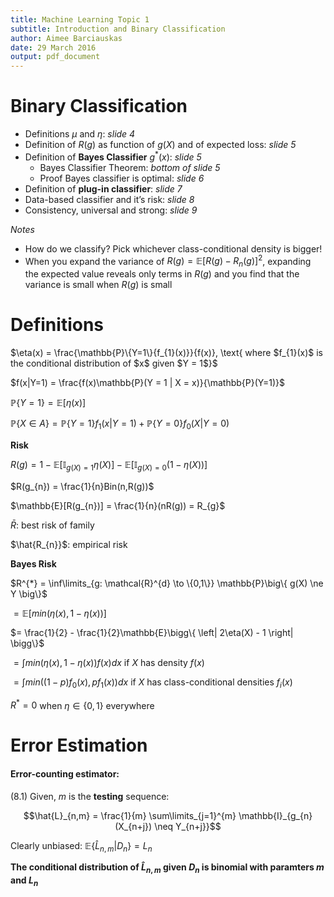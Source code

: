 ```yaml
---
title: Machine Learning Topic 1
subtitle: Introduction and Binary Classification
author: Aimee Barciauskas
date: 29 March 2016
output: pdf_document
---
```


# Binary Classification

* Definitions $\mu$ and $\eta$: *slide 4*
* Definition of $R(g)$ as function of $g(X)$ and of expected loss: *slide 5*
* Definition of **Bayes Classifier** $g^{*}(x)$: *slide 5*
    * Bayes Classifier Theorem: *bottom of slide 5*
    * Proof Bayes classifier is optimal: *slide 6*
* Definition of **plug-in classifier**: *slide 7*
* Data-based classifier and it's risk: *slide 8*
* Consistency, universal and strong: *slide 9*

*Notes*

* How do we classify? Pick whichever class-conditional density is bigger!
* When you expand the variance of $R(g) = \mathbb{E}[R(g)-R_{n}(g)]^{2}$, expanding the expected value reveals only terms in $R(g)$ and you find that the variance is small when $R(g)$ is small

# Definitions

$\eta(x) = \frac{\mathbb{P}\{Y=1\}{f_{1}(x)}}{f(x)}, \text{ where $f_{1}(x)$ is the conditional distribution of $x$ given $Y = 1$}$

$f(x|Y=1) = \frac{f(x)\mathbb{P}(Y = 1 | X = x)}{\mathbb{P}(Y=1)}$

$\mathbb{P}\{Y = 1\} = \mathbb{E}[\eta(x)]$

$\mathbb{P}\{X \in A\} = \mathbb{P}\{Y = 1\}f_{1}(x|Y=1) + \mathbb{P}\{Y = 0\}f_{0}(X|Y=0)$

**Risk**

$R(g) = 1 - \mathbb{E}[\mathbb{I}_{g(X)=1}\eta(X)] - \mathbb{E}[\mathbb{I}_{g(X)=0}(1-\eta(X))]$

$R(g_{n}) = \frac{1}{n}Bin(n,R(g))$

$\mathbb{E}[R(g_{n})] = \frac{1}{n}(nR(g)) = R_{g}$

$\bar{R}$: best risk of family

$\hat{R_{n}}$: empirical risk

**Bayes Risk**

$R^{*} = \inf\limits_{g: \mathcal{R}^{d} \to \{0,1\}} \mathbb{P}\big\{ g(X) \ne Y \big\}$

$= \mathbb{E}[min(\eta(x), 1-\eta(x))]$

$= \frac{1}{2} - \frac{1}{2}\mathbb{E}\bigg\{ \left| 2\eta(X) - 1 \right| \bigg\}$

$= \int min(\eta(x), 1-\eta(x)) f(x) dx \text{ if $X$ has density $f(x)$}$

$= \int min((1-p)f_{0}(x), p f_{1}(x)) dx \text{ if $X$ has class-conditional densities $f_{i}(x)$}$

$R^{*} = 0$ when $\eta \in \{0,1\}$ everywhere

# Error Estimation

#### Error-counting estimator:####

(8.1) Given, $m$ is the **testing** sequence:

$$\hat{L}_{n,m} = \frac{1}{m} \sum\limits_{j=1}^{m} \mathbb{I}_{g_{n}(X_{n+j}) \neq Y_{n+j}}$$

Clearly unbiased: $\mathbb{E} \big\{ \hat{L}_{n,m} | D_{n} \big\} = L_{n}$

**The conditional distribution of $\hat{L}_{n,m}$ given $D_{n}$ is binomial with paramters $m$ and $L_{n}$**

